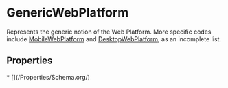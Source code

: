   
# GenericWebPlatform

Represents the generic notion of the Web Platform. More specific codes include <a class="localLink" href="/MobileWebPlatform">MobileWebPlatform</a> and <a class="localLink" href="/DesktopWebPlatform">DesktopWebPlatform</a>, as an incomplete list.

## Properties

<Grid>
* [](/Properties/Schema.org/)
</Grid>

